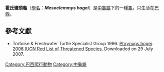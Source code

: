 {{Speciesbox
| image = 
| status = EN
| status_system = IUCN2.3
| genus = Mesoclemmys
| species = hogei
| authority = Mertens, 1967
| synonyms = 
* ''Phrynops hogei'' <small>Mertens, 1967</small>
* ''Mesoclemmys hogei'' <small>Cabrera, 1998</small>
* ''Ranacephala hogei'' <small>McCord, Joseph-Ouni & Lamar, 2001</small>
| synonyms_ref=<ref name="Fritz 2007">{{Cite journal | journal = Vertebrate Zoology | title = Checklist of Chelonians of the World | year = 2007 | author = Fritz Uwe | coauthors = Peter Havaš | volume = 57 | issue = 2 | pages = 338 | id = ISSN 18640-5755 | url = http://www.cnah.org/pdf_files/851.pdf | archiveurl = https://www.webcitation.org/5v20ztMND?url=http://www.cnah.org/pdf_files/851.pdf | archivedate = 2010-12-17 | accessdate = 29 May 2012 | deadurl = yes }}</ref>
}}
'''霍氏蟾頭龜'''（[[學名|學名]]：'''''Mesoclemmys hogei'''''）是[[中龜屬|中龜屬]]下的一種[[龜|龜]]，只生活在[[巴西|巴西]]。

==參考文獻==
{{reflist}}

* Tortoise & Freshwater Turtle Specialist Group 1996.  [http://www.iucnredlist.org/search/details.php/17081/all Phrynops hogei].   [http://www.iucnredlist.org 2006 IUCN Red List of Threatened Species. ] {{WebCite|url=https://www.webcitation.org/67jP3n0bu?url=http://www.iucnredlist.org/ |date=20120517160825 |dateformat=iso }}  Downloaded on 29 July 2007.
{{Taxonbar|from=Q2265469}}

[[Category:巴西爬行動物|Category:巴西爬行動物]]
[[Category:中龜屬|Category:中龜屬]]


{{Turtle-stub}}
